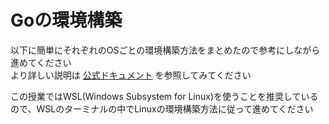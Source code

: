 
# Goの環境構築

以下に簡単にそれぞれのOSごとの環境構築方法をまとめたので参考にしながら進めてください  
より詳しい説明は [公式ドキュメント](https://go.dev/doc/install) を参照してみてください

<Tabs>

  <TabItem value="linux" label="Linux(もしくはWSL)" default>

  <Linux />

  </TabItem>

  <TabItem value="mac" label="macOS">

  <Mac />

  </TabItem>

  <TabItem value="windows" label="Windows">

  この授業ではWSL(Windows Subsystem for Linux)を使うことを推奨しているので、WSLのターミナルの中でLinuxの環境構築方法に従って進めてください

  </TabItem>



</Tabs>
